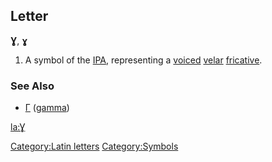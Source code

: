 ==Letter==
'''Ɣ''', '''ɣ'''

#A symbol of the [[IPA]], representing a [[voiced]] [[velar]] [[fricative]].
===See Also===
*[[Γ]] ([[gamma]])
[[Category:Latin letters]]
[[Category:Symbols]]

[[la:Ɣ]]